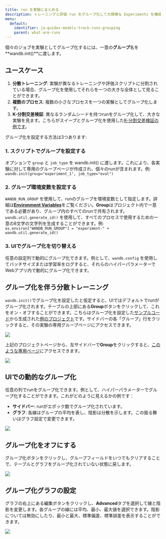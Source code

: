 ---
title: run を実験にまとめる
description: トレーニングと評価 run をグループ化して大規模な Experiments を構成する
menu:
  default:
    identifier: ja-guides-models-track-runs-grouping
    parent: what-are-runs
---

個々のジョブを実験としてグループ化するには、一意の**グループ**名を**wandb.init()**に渡します。

## ユースケース

1. **分散トレーニング**: 実験が異なるトレーニングや評価スクリプトに分割されている場合、グループ化を使用してそれらを一つの大きな全体として見ることができます。
2. **複数のプロセス**: 複数の小さなプロセスを一つの実験としてグループ化します。
3. **K-分割交差検証**: 異なるランダムシードを持つrunをグループ化して、大きな実験を見ます。こちらがスイープとグループ化を使用した[K-分割交差検証の例です](https://github.com/wandb/examples/tree/master/examples/wandb-sweeps/sweeps-cross-validation)。

グループ化を設定する方法は3つあります:

### 1. スクリプトでグループを設定する

オプションで `group` と `job_type` を wandb.init() に渡します。これにより、各実験に対して専用のグループページが作成され、個々のrunが含まれます。例: `wandb.init(group="experiment_1", job_type="eval")`

### 2. グループ環境変数を設定する

`WANDB_RUN_GROUP` を使用して、runのグループを環境変数として指定します。詳細は[**Environment Variables**](/ja/guides/models/track/environment-variables)をご覧ください。**Group**はプロジェクト内で一意である必要があり、グループ内のすべてのrunで共有されます。`wandb.util.generate_id()` を使用して、すべてのプロセスで使用するための一意の8文字の文字列を生成することができます。例: `os.environ["WANDB_RUN_GROUP"] = "experiment-" + wandb.util.generate_id()`

### 3. UIでグループ化を切り替える

任意の設定列で動的にグループ化できます。例として、`wandb.config` を使用してバッチサイズまたは学習率をログすると、それらのハイパーパラメーターでWebアプリ内で動的にグループ化できます。

## グループ化を伴う分散トレーニング

`wandb.init()`でグループ化を設定したと仮定すると、UIではデフォルトでrunがグループ化されます。テーブルの上部にある**Group**ボタンをクリックして、これをオン・オフすることができます。こちらはグループ化を設定した[サンプルコード](http://wandb.me/grouping)から生成された[例のプロジェクト](https://wandb.ai/carey/group-demo?workspace=user-carey)です。サイドバーの各「グループ」行をクリックすると、その実験の専用グループページにアクセスできます。

<Frame>
    <img src="/images/track/distributed_training_wgrouping_1.png"  />
</Frame>

上記のプロジェクトページから、左サイドバーで**Group**をクリックすると、[このような専用ページ](https://wandb.ai/carey/group-demo/groups/exp_5?workspace=user-carey)にアクセスできます。

<Frame>
    <img src="/images/track/distributed_training_wgrouping_2.png"  />
</Frame>

## UIでの動的なグループ化

任意の列でrunをグループ化できます。例として、ハイパーパラメーターでグループ化することができます。これがどのように見えるかの例です：

* **サイドバー**: runがエポック数でグループ化されています。
* **グラフ**: 各線はグループの平均を表し、陰影は分散を示します。この振る舞いはグラフ設定で変更できます。

<Frame>
    <img src="/images/track/demo_grouping.png"  />
</Frame>

## グループ化をオフにする

グループ化ボタンをクリックし、グループフィールドをいつでもクリアすることで、テーブルとグラフをグループ化されていない状態に戻します。

<Frame>
    <img src="/images/track/demo_no_grouping.png"  />
</Frame>

## グループ化グラフの設定

グラフの右上にある編集ボタンをクリックし、**Advanced**タブを選択して線と陰影を変更します。各グループの線には平均、最小、最大値を選択できます。陰影については無効にしたり、最小と最大、標準偏差、標準誤差を表示することができます。

<Frame>
    <img src="/images/track/demo_grouping_options_for_line_plots.gif"  />
</Frame>